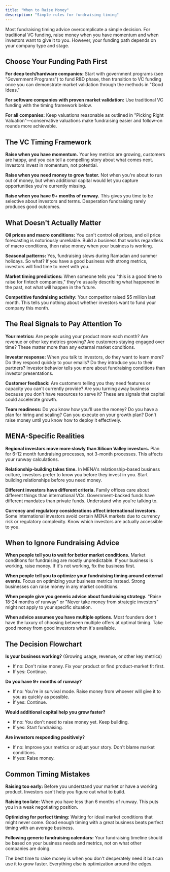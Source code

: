 ```yaml
---
title: "When to Raise Money"
description: "Simple rules for fundraising timing"
---
```


Most fundraising timing advice overcomplicate a simple decision. For traditional VC funding, raise money when you have momentum and when investors want to give it to you. However, your funding path depends on your company type and stage.

## Choose Your Funding Path First

**For deep tech/hardware companies:** Start with government programs (see "Government Programs") to fund R&D phase, then transition to VC funding once you can demonstrate market validation through the methods in "Good Ideas."

**For software companies with proven market validation:** Use traditional VC funding with the timing framework below.

**For all companies:** Keep valuations reasonable as outlined in "Picking Right Valuation"—conservative valuations make fundraising easier and follow-on rounds more achievable.

## The VC Timing Framework

**Raise when you have momentum.** Your key metrics are growing, customers are happy, and you can tell a compelling story about what comes next. Investors invest in momentum, not potential.

**Raise when you need money to grow faster.** Not when you're about to run out of money, but when additional capital would let you capture opportunities you're currently missing.

**Raise when you have 9+ months of runway.** This gives you time to be selective about investors and terms. Desperation fundraising rarely produces good outcomes.

## What Doesn't Actually Matter

**Oil prices and macro conditions:** You can't control oil prices, and oil price forecasting is notoriously unreliable. Build a business that works regardless of macro conditions, then raise money when your business is working.

**Seasonal patterns:** Yes, fundraising slows during Ramadan and summer holidays. So what? If you have a good business with strong metrics, investors will find time to meet with you.

**Market timing predictions:** When someone tells you "this is a good time to raise for fintech companies," they're usually describing what happened in the past, not what will happen in the future.

**Competitive fundraising activity:** Your competitor raised $5 million last month. This tells you nothing about whether investors want to fund your company this month.

## The Real Signals to Pay Attention To

**Your metrics:** Are people using your product more each month? Are revenue or other key metrics growing? Are customers staying engaged over time? These matter more than any external market conditions.

**Investor response:** When you talk to investors, do they want to learn more? Do they respond quickly to your emails? Do they introduce you to their partners? Investor behavior tells you more about fundraising conditions than investor presentations.

**Customer feedback:** Are customers telling you they need features or capacity you can't currently provide? Are you turning away business because you don't have resources to serve it? These are signals that capital could accelerate growth.

**Team readiness:** Do you know how you'll use the money? Do you have a plan for hiring and scaling? Can you execute on your growth plan? Don't raise money until you know how to deploy it effectively.

## MENA-Specific Realities

**Regional investors move more slowly than Silicon Valley investors.** Plan for 6-12 month fundraising processes, not 3-month processes. This affects your runway calculations.

**Relationship-building takes time.** In MENA's relationship-based business culture, investors prefer to know you before they invest in you. Start building relationships before you need money.

**Different investors have different criteria.** Family offices care about different things than international VCs. Government-backed funds have different mandates than private funds. Understand who you're talking to.

**Currency and regulatory considerations affect international investors.** Some international investors avoid certain MENA markets due to currency risk or regulatory complexity. Know which investors are actually accessible to you.

## When to Ignore Fundraising Advice

**When people tell you to wait for better market conditions.** Market conditions for fundraising are mostly unpredictable. If your business is working, raise money. If it's not working, fix the business first.

**When people tell you to optimize your fundraising timing around external events.** Focus on optimizing your business metrics instead. Strong businesses can raise money in any market conditions.

**When people give you generic advice about fundraising strategy.** "Raise 18-24 months of runway" or "Never take money from strategic investors" might not apply to your specific situation.

**When advice assumes you have multiple options.** Most founders don't have the luxury of choosing between multiple offers at optimal timing. Take good money from good investors when it's available.

## The Decision Flowchart

**Is your business working?** (Growing usage, revenue, or other key metrics)
- If no: Don't raise money. Fix your product or find product-market fit first.
- If yes: Continue.

**Do you have 9+ months of runway?**
- If no: You're in survival mode. Raise money from whoever will give it to you as quickly as possible.
- If yes: Continue.

**Would additional capital help you grow faster?**
- If no: You don't need to raise money yet. Keep building.
- If yes: Start fundraising.

**Are investors responding positively?**
- If no: Improve your metrics or adjust your story. Don't blame market conditions.
- If yes: Raise money.

## Common Timing Mistakes

**Raising too early:** Before you understand your market or have a working product. Investors can't help you figure out what to build.

**Raising too late:** When you have less than 6 months of runway. This puts you in a weak negotiating position.

**Optimizing for perfect timing:** Waiting for ideal market conditions that might never come. Good enough timing with a great business beats perfect timing with an average business.

**Following generic fundraising calendars:** Your fundraising timeline should be based on your business needs and metrics, not on what other companies are doing.

The best time to raise money is when you don't desperately need it but can use it to grow faster. Everything else is optimization around the edges.